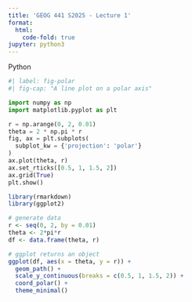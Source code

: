 ```yaml
---
title: 'GEOG 441 S2025 - Lecture 1'
format:
  html:
    code-fold: true
jupyter: python3
---
```


Python

```python
#| label: fig-polar
#| fig-cap: "A line plot on a polar axis"

import numpy as np
import matplotlib.pyplot as plt

r = np.arange(0, 2, 0.01)
theta = 2 * np.pi * r
fig, ax = plt.subplots(
  subplot_kw = {'projection': 'polar'} 
)
ax.plot(theta, r)
ax.set_rticks([0.5, 1, 1.5, 2])
ax.grid(True)
plt.show()
```



```R
library(rmarkdown)
library(ggplot2)

# generate data
r <- seq(0, 2, by = 0.01)
theta <- 2*pi*r
df <- data.frame(theta, r)

# ggplot returns an object
ggplot(df, aes(x = theta, y = r)) +
  geom_path() +
  scale_y_continuous(breaks = c(0.5, 1, 1.5, 2)) +
  coord_polar() +
  theme_minimal()


```